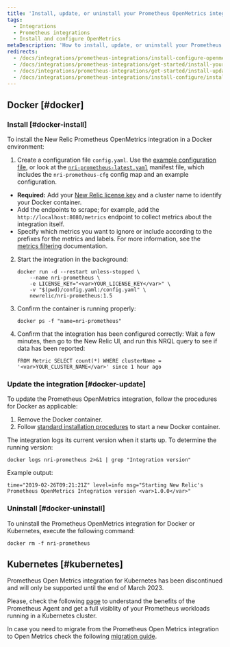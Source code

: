 ```yaml
---
title: 'Install, update, or uninstall your Prometheus OpenMetrics integration'
tags:
  - Integrations
  - Prometheus integrations
  - Install and configure OpenMetrics
metaDescription: 'How to install, update, or uninstall your Prometheus OpenMetrics integration with New Relic for your Docker or Kubernetes environment.'
redirects:
  - /docs/integrations/prometheus-integrations/install-configure-openmetrics/install-update-or-uninstall-your-prometheus-openmetrics-integration
  - /docs/integrations/prometheus-integrations/get-started/install-your-prometheus-openmetrics-integration
  - /docs/integrations/prometheus-integrations/get-started/install-update-or-uninstall-your-prometheus-openmetrics-integration
  - /docs/integrations/prometheus-integrations/install-configure/install-update-or-uninstall-your-prometheus-openmetrics-integration
---
```



## Docker [#docker]

### Install [#docker-install]

To install the New Relic Prometheus OpenMetrics integration in a Docker environment:

1. Create a configuration file `config.yaml`. Use the [example configuration file](/docs/integrations/prometheus-integrations/install-configure/configure-prometheus-openmetrics-integration#example-configuration-file), or look at the [`nri-prometheus-latest.yaml`](https://download.newrelic.com/infrastructure_agent/integrations/kubernetes/nri-prometheus-latest.yaml) manifest file, which includes the `nri-prometheus-cfg` config map and an example configuration.

* **Required:** Add your [New Relic license key](/docs/apis/intro-apis/new-relic-api-keys/#ingest-license-key) and a cluster name to identify your Docker container.
* Add the endpoints to scrape; for example, add the `http://localhost:8080/metrics` endpoint to collect metrics about the integration itself.
* Specify which metrics you want to ignore or include according to the prefixes for the metrics and labels. For more information, see the [metrics filtering](/docs/integrations/prometheus-integrations/configure/filter-prometheus-metrics) documentation.

2. Start the integration in the background:

   ```
   docker run -d --restart unless-stopped \
       --name nri-prometheus \
       -e LICENSE_KEY="<var>YOUR_LICENSE_KEY</var>" \
       -v "$(pwd)/config.yaml:/config.yaml" \
       newrelic/nri-prometheus:1.5
   ```

3. Confirm the container is running properly:

   ```
   docker ps -f "name=nri-prometheus"
   ```

4. Confirm that the integration has been configured correctly: Wait a few minutes, then go to the New Relic UI, and run this NRQL query to see if data has been reported:

   ```
   FROM Metric SELECT count(*) WHERE clusterName = '<var>YOUR_CLUSTER_NAME</var>' since 1 hour ago
   ```

<InstallFeedback />

### Update the integration [#docker-update]

To update the Prometheus OpenMetrics integration, follow the procedures for Docker as applicable:

1. Remove the Docker container.
2. Follow [standard installation procedures](#docker-install) to start a new Docker container.

The integration logs its current version when it starts up. To determine the running version:

```
docker logs nri-prometheus 2>&1 | grep "Integration version"
```

Example output:

```
time="2019-02-26T09:21:21Z" level=info msg="Starting New Relic's Prometheus OpenMetrics Integration version <var>1.0.0</var>"
```

### Uninstall [#docker-uninstall]

To uninstall the Prometheus OpenMetrics integration for Docker or Kubernetes, execute the following command:

```
docker rm -f nri-prometheus
```

## Kubernetes [#kubernetes]

<Callout variant="important">
Prometheus Open Metrics integration for Kubernetes has been discontinued and will only be supported until the end of March 2023.
</Callout>

Please, check the following [page](/docs/infrastructure/prometheus-integrations/install-configure-prometheus-agent/install-prometheus-agent) to understand the benefits of the Prometheus Agent and get a full visiblity of your Prometheus workloads running in a Kubernetes cluster.

In case you need to migrate from the Prometheus Open Metrics integration to Open Metrics check the following [migration guide](/docs/infrastructure/prometheus-integrations/install-configure-prometheus-agent/migration-guide).
